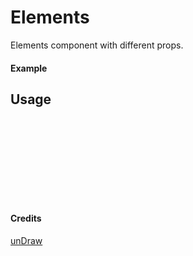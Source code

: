 
<Meta of={Elements} title="unDraw/Elements" />

# Elements

Elements component with different props.

#### Example

<Canvas of={Elements.Primary} />

## Usage

```ts
import { Elements } from "yadl-ui";

const Example = () => {
  return (
      <Elements />
  );
};

export default Example;
```

#### Credits
[unDraw](https://undraw.co/illustrations)
